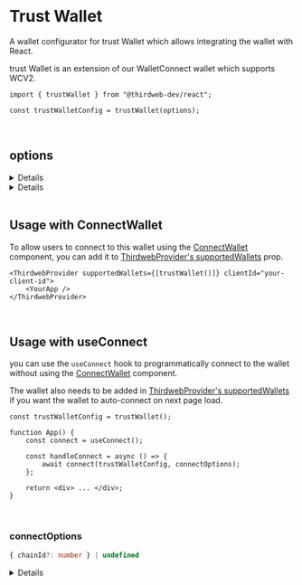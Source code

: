 
<WalletsBreadcrumb name="Trust Wallet" slug="trust" />

<br />

# Trust Wallet

A wallet configurator for trust Wallet which allows integrating the wallet with React.

trust Wallet is an extension of our WalletConnect wallet which supports WCV2.

```tsx
import { trustWallet } from "@thirdweb-dev/react";

const trustWalletConfig = trustWallet(options);
```

<br />

## options

<Details summary="projectId" tags={["Recommended"]}>

Your project's unique identifier that can be obtained at [cloud.walletconnect.com](https://cloud.walletconnect.com).

Defaults to a common thirdweb projectId. We recommend getting your own projectId at
[cloud.walletconnect.com](https://cloud.walletconnect.com) when launching your project.

```javascript
import { trustWallet } from "@thirdweb-dev/react";

trustWallet({
	projectId: "your-wallet-connect-project-id",
});
```

</Details>

<Details summary="recommended" tags={["Optional"]}>

Show this wallet as "recommended" in the [ConnectWallet Modal](/react/react.connectwallet).

```ts
trustWallet({
	recommended: true,
});
```

</Details>

<br />

## Usage with ConnectWallet

To allow users to connect to this wallet using the [ConnectWallet](/react/react.connectwallet) component, you can add it to [ThirdwebProvider's supportedWallets](/react/react.thirdwebprovider#supportedwallets-optional) prop.

```tsx
<ThirdwebProvider supportedWallets={[trustWallet()]} clientId="your-client-id">
	<YourApp />
</ThirdwebProvider>
```

<br />

## Usage with useConnect

you can use the `useConnect` hook to programmatically connect to the wallet without using the [ConnectWallet](/react/react.connectwallet) component.

The wallet also needs to be added in [ThirdwebProvider's supportedWallets](/react/react.thirdwebprovider#supportedwallets-optional) if you want the wallet to auto-connect on next page load.

```tsx
const trustWalletConfig = trustWallet();

function App() {
	const connect = useConnect();

	const handleConnect = async () => {
		await connect(trustWalletConfig, connectOptions);
	};

	return <div> ... </div>;
}
```

<br />

### connectOptions

```ts
{ chainId?: number } | undefined
```

<Details summary="chainId" tags={['Optional']}>

If `chainId` is provided, wallet will be connected and immediately switch to network with given `chainId`.

`Chain` object corresponding to this chainId from [@thirdweb-dev/chains](https://www.npmjs.com/package/@thirdweb-dev/chains) package must be specified in [ThirdwebProvider's supportedChains](/react/react.thirdwebprovider#supportedchains-optional) prop as shown below

```tsx
import { Polygon } from "@thirdweb-dev/chains";
import { ThirdwebProvider } from "@thirdweb-dev/react";

export function YourApp() {
	return (
		<ThirdwebProvider supportedChains={[Polygon]} clientId="your-client-id">
			<App />
		</ThirdwebProvider>
	);
}
```

</Details>
